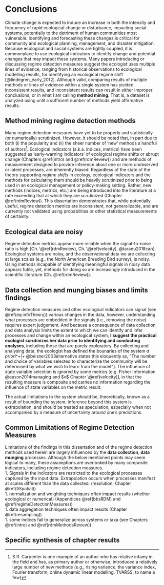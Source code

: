 # Conclusions {}
\begin{equation}
\begin{split}
Data  & = Information \\
& = Signal \\
& = Process + Noise
\end{split}
(\#eq:infoTheory)
\end{equation}
Climate change is expected to induce an increase in both the intensity and frequency of rapid ecological change or disturbance, impacting social systems, potentially to the detriment of human communities most vulnerable. Identifying and forecasting these changes is critical for community and ecological planning, management, and disaster mitigation. Because ecological and social systems are tightly coupled, it is commonplace to use ecological indicators to identify change and potential changes that may impact these systems. Many papers introducing or discussing regime detection measures suggest the ecologist uses multiple lines of evidence, ranging from historical observations to ecological modelling results, for identifying an ecological regime shift [@lindegren_early_2012]. Although  valid, comparing results of multiple methods or lines of evidence within a single system has yielded inconsistent results, and inconsistent results can result in either improper conclusions, or in what I am calling **method mining**. That is, a dataset is analyzed using until a sufficient number of methods yield affirmative results. 

## Method mining regime detection methods
Many regime detection measures have yet to be properly and statistically (or numerically) scrutinized. However, it should be noted that, in part due to both (i) the popularity and (ii) the sheer number of 'new' methods a handful of authors^[S.R. Carpenter is one example of an author who has relative infamy in the field and has, as primary author or otherwise, introduced a relatively large number of new methods (e.g., rising variance, the variance index, Fourier transform, online dynamic linear modelling, TVARSS, to name a few)].   Ecological indicators (a.k.a. indices, metrics) have been suggested as 'early-warning indicators' of ecological regime shifts or abrupt change (Chapters \@ref(intro) and \@ref(rdmReview)) and are methods of measurement designed to provide inference about one or more unobserved or latent processes, are inherently biased. Regardless of the state of the theory supporting *regime shifts* in ecology, ecological indicators and the methods for calculating them should be heavily scrutinized prior to being used in an ecological management or policy-making setting. Rather, new methods (indices, metrics, etc.) are being introduced into the literature at a rate exceeding that at which they are scrutinized (Chapter \@ref(rdmReview)). This dissertation demonstrates that, while potentially useful, regime detection metrics are inconsistent, not generalizable, and are currently not validated using probabilities or other statistical measurements of certainty. 

## Ecological data are noisy  
Regime detection metrics appear more reliable when the signal-to-noise ratio is high [Ch. \@ref(rdmReview), Ch. \@ref(velocity),  @taranu2018can]. Ecological systems are noisy, and the observational data we are collecting at large scales (e.g., the North American Breeding Bird survey), is noisy. Using methods incapable of identifying meaningful signals in noisy data appears futile, yet, methods for doing so are increasingly introduced in the scientific literature (Ch. \@ref(rdmReview)). 

## Data collection and munging biases and limits findings

Regime detection measures and other ecological indicators can signal (see \@ref(eq:infoTheory)) various changes in the data, however, understanding what processes are embedded in the signals (i.e., removing the noise) requires expert judgement. And because a consequence of data collection and data analysis limits the extent to which we can identify and infer processes and change within an ecological system, **I suggest the practical ecologist scrutinizes her data prior to identifying and conducting analyses**, including those that are purely exploratory. By collecting and analysing data, the ecologist has defined the bounaries of the system *a priori*^+[+ @beisner2003alternative states this eloquently as, "The number and choice of variables selected to characterize the community will be determined by what we wish to learn from the model"]. The influence of state variable selection is ignored  by some metrics [e.g. Fisher Information @eason2014managing and $v$ Chapter \@ref(velocity)], in that the resulting measure is composite and carries no information regarding the influence of state variables on the metric result.

The actual limitations to the system  should be, theoretically, known as a result of bounding the system. Inference beyond this system is extrapolation, and should be treated as speculation, especially when not accompanied by a measure of uncertainty around one's predictions.

## Common Limitations of Regime Detection Measures  
Limitations of the findings in this dissertation and of the regime detection methods used herein are largely influenced by the **data collection**, **data munging** processes. Although the below mentioned points may seem logical to many, these assumptions are overlooked by many composite indicators, including regime detection measures.  
1. Signals in the indicators are restricted to the ecological processes captured by the input data. Extrapolation occurs when processes manifest at scales different than the data collected.  (resolution; Chapter \@ref(fiSpatial))  
1. normalization and weighting techniques often impact results (whether ecological or numerical) (Appendices \@ref(bbsRDM) and \@ref(regimeDetectionMeasures))  
1. data aggregation techniques often impact results (Chapter \@ref(resampling))  
1. some indices fail to generalize across systems or taxa (see Chapters \@ref(intro) and \@ref(rdmMethodsReview))  

## Specific synthesis of chapter results
